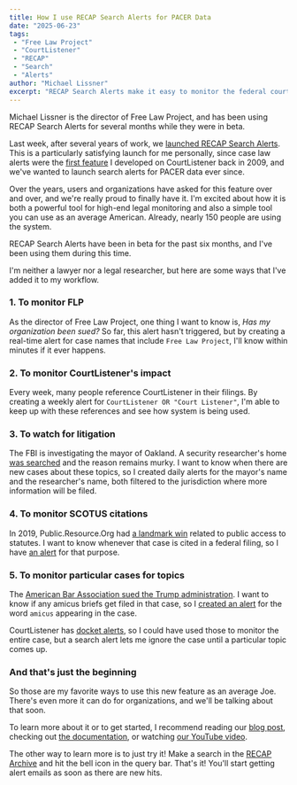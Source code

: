 ```yaml
---
title: How I use RECAP Search Alerts for PACER Data
date: "2025-06-23"
tags:
 - "Free Law Project"
 - "CourtListener"
 - "RECAP"
 - "Search"
 - "Alerts"
author: "Michael Lissner"
excerpt: "RECAP Search Alerts make it easy to monitor the federal courts. This is how our director uses the system."
---
```


<p className="lead">Michael Lissner is the director of Free Law Project, and has been using RECAP Search Alerts for several months while they were in beta.</p>

Last week, after several years of work, we [launched RECAP Search Alerts][launch]. This is a particularly satisfying launch for me personally, since case law alerts were the [first feature][first] I developed on CourtListener back in 2009, and we've wanted to launch search alerts for PACER data ever since. 

Over the years, users and organizations have asked for this feature over and over, and we're really proud to finally have it. I'm excited about how it is both a powerful tool for high-end legal monitoring and also a simple tool you can use as an average American. Already, nearly 150 people are using the system.  

RECAP Search Alerts have been in beta for the past six months, and I've been using them during this time. 

I'm neither a lawyer nor a legal researcher, but here are some ways that I've added it to my workflow. 

[first]: /2010/05/01/announcing-courtlistener-com/

### 1. To monitor FLP

As the director of Free Law Project, one thing I want to know is, *Has my organization been sued?* So far, this alert hasn't triggered, but by creating a real-time alert for case names that include `Free Law Project`, I'll know within minutes if it ever happens.

### 2. To monitor CourtListener's impact

Every week, many people reference CourtListener in their filings. By creating a weekly alert for `CourtListener OR "Court Listener"`, I'm able to keep up with these references and see how system is being used.

### 3. To watch for litigation

The FBI is investigating the mayor of Oakland. A security researcher's home [was searched][ars] and the reason remains murky. I want to know when there are new cases about these topics, so I created daily alerts for the mayor's name and the researcher's name, both filtered to the jurisdiction where more information will be filed.

[ars]: https://arstechnica.com/security/2025/03/computer-scientist-goes-silent-after-fbi-raid-and-purging-from-university-website/

### 4. To monitor SCOTUS citations

In 2019, Public.Resource.Org had [a landmark win][pro] related to public access to statutes. I want to know whenever that case is cited in a federal filing, so I have [an alert][a] for that purpose.

[a]: https://www.courtlistener.com/?type=r&q=cites%3A(4529362)&type=r&order_by=score%20desc&show_alert_modal=yes
[pro]: https://www.courtlistener.com/opinion/4749015/georgia-v-public-resourceorg-inc

### 5. To monitor particular cases for topics

The [American Bar Association sued the Trump administration][aba]. I want to know if any amicus briefs get filed in that case, so I [created an alert][amicus] for the word `amicus` appearing in the case. 

CourtListener has [docket alerts][da], so I could have used those to monitor the entire case, but a search alert lets me ignore the case until a particular topic comes up.

[aba]: https://www.courtlistener.com/docket/70551899/american-bar-association-v-executive-office-of-the-president/
[amicus]: https://www.courtlistener.com/?type=r&q=docket_id%3A70551899%20amicus
[da]: https://www.courtlistener.com/help/alerts/#recap-alerts


### And that's just the beginning

So those are my favorite ways to use this new feature as an average Joe. There's even more it can do for organizations, and we'll be talking about that soon. 

To learn more about it or to get started, I recommend reading our [blog post][launch], checking out [the documentation][docs], or watching [our YouTube video][yt]. 

The other way to learn more is to just try it! Make a search in the [RECAP Archive][ra] and hit the bell icon in the query bar. That's it!  You'll start getting alert emails as soon as there are new hits.

[launch]: /2025/06/18/recap-search-alerts-for-pacer
[docs]: https://www.courtlistener.com/help/alerts/#search-alerts
[yt]: https://www.youtube.com/watch?v=Jh9wbxMZGe4
[ra]: https://www.courtlistener.com/recap/
